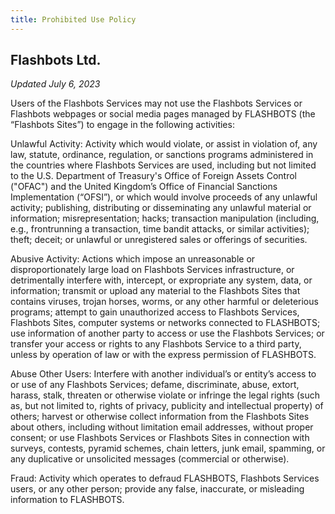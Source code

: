 ```yaml
---
title: Prohibited Use Policy
---
```


## Flashbots Ltd.
*Updated July 6, 2023*

Users of the Flashbots Services may not use the Flashbots Services or Flashbots webpages or social media pages managed by FLASHBOTS (the “Flashbots Sites”) to engage in the following activities:

Unlawful Activity: Activity which would violate, or assist in violation of, any law, statute, ordinance, regulation, or sanctions programs administered in the countries where Flashbots Services are used, including but not limited to the U.S. Department of Treasury's Office of Foreign Assets Control ("OFAC") and the United Kingdom’s Office of Financial Sanctions Implementation (“OFSI”), or which would involve proceeds of any unlawful activity; publishing, distributing or disseminating any unlawful material or information; misrepresentation; hacks; transaction manipulation (including, e.g., frontrunning a transaction, time bandit attacks, or similar activities); theft; deceit; or unlawful or unregistered sales or offerings of securities.

Abusive Activity: Actions which impose an unreasonable or disproportionately large load on Flashbots Services infrastructure, or detrimentally interfere with, intercept, or expropriate any system, data, or information; transmit or upload any material to the Flashbots Sites that contains viruses, trojan horses, worms, or any other harmful or deleterious programs; attempt to gain unauthorized access to Flashbots Services, Flashbots Sites, computer systems or networks connected to FLASHBOTS; use information of another party to access or use the Flashbots Services; or transfer your access or rights to any Flashbots Service to a third party, unless by operation of law or with the express permission of FLASHBOTS.

Abuse Other Users: Interfere with another individual’s or entity’s access to or use of any Flashbots Services; defame, discriminate, abuse, extort, harass, stalk, threaten or otherwise violate or infringe the legal rights (such as, but not limited to, rights of privacy, publicity and intellectual property) of others; harvest or otherwise collect information from the Flashbots Sites about others, including without limitation email addresses, without proper consent; or use Flashbots Services or Flashbots Sites in connection with surveys, contests, pyramid schemes, chain letters, junk email, spamming, or any duplicative or unsolicited messages (commercial or otherwise). 

Fraud: Activity which operates to defraud FLASHBOTS, Flashbots Services users, or any other person; provide any false, inaccurate, or misleading information to FLASHBOTS.
